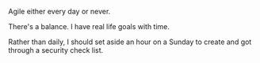 Agile either every day or never.

There's a balance. I have real life goals with time.

Rather than daily, I should set aside an hour on a Sunday to create and got through a security check list.